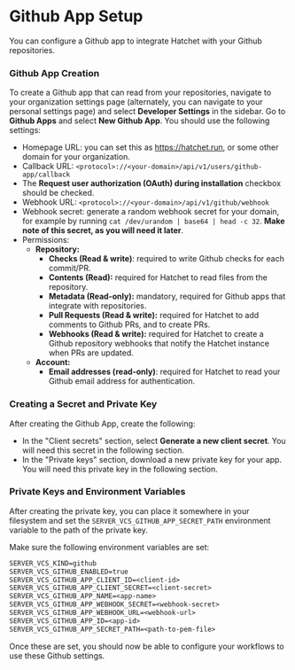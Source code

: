 # Github App Setup

You can configure a Github app to integrate Hatchet with your Github repositories.

### Github App Creation

To create a Github app that can read from your repositories, navigate to your organization settings page (alternately, you can navigate to your personal settings page) and select **Developer Settings** in the sidebar. Go to **Github Apps** and select **New Github App**. You should use the following settings:

- Homepage URL: you can set this as https://hatchet.run, or some other domain for your organization.
- Callback URL: `<protocol>://<your-domain>/api/v1/users/github-app/callback`
- The **Request user authorization (OAuth) during installation** checkbox should be checked.
- Webhook URL: `<protocol>://<your-domain>/api/v1/github/webhook`
- Webhook secret: generate a random webhook secret for your domain, for example by running `cat /dev/urandom | base64 | head -c 32`. **Make note of this secret, as you will need it later**.
- Permissions:
  - **Repository:**
    - **Checks (Read & write)**: required to write Github checks for each commit/PR.
    - **Contents (Read):** required for Hatchet to read files from the repository.
    - **Metadata (Read-only):** mandatory, required for Github apps that integrate with repositories.
    - **Pull Requests (Read & write):** required for Hatchet to add comments to Github PRs, and to create PRs.
    - **Webhooks (Read & write):** required for Hatchet to create a Github repository webhooks that notify the Hatchet instance when PRs are updated.
  - **Account:**
    - **Email addresses (read-only)**: required for Hatchet to read your Github email address for authentication.

### Creating a Secret and Private Key

After creating the Github App, create the following:

- In the "Client secrets" section, select **Generate a new client secret**. You will need this secret in the following section.
- In the "Private keys" section, download a new private key for your app. You will need this private key in the following section.

### Private Keys and Environment Variables

After creating the private key, you can place it somewhere in your filesystem and set the `SERVER_VCS_GITHUB_APP_SECRET_PATH` environment variable to the path of the private key.

Make sure the following environment variables are set:

```txt
SERVER_VCS_KIND=github
SERVER_VCS_GITHUB_ENABLED=true
SERVER_VCS_GITHUB_APP_CLIENT_ID=<client-id>
SERVER_VCS_GITHUB_APP_CLIENT_SECRET=<client-secret>
SERVER_VCS_GITHUB_APP_NAME=<app-name>
SERVER_VCS_GITHUB_APP_WEBHOOK_SECRET=<webhook-secret>
SERVER_VCS_GITHUB_APP_WEBHOOK_URL=<webhook-url>
SERVER_VCS_GITHUB_APP_ID=<app-id>
SERVER_VCS_GITHUB_APP_SECRET_PATH=<path-to-pem-file>
```

Once these are set, you should now be able to configure your workflows to use these Github settings.
